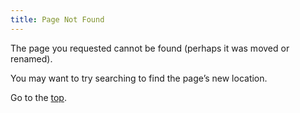 ```yaml
---
title: Page Not Found
---
```


The page you requested cannot be found (perhaps it was moved or renamed).

You may want to try searching to find the page's new location.

Go to the [top](/index.qmd).